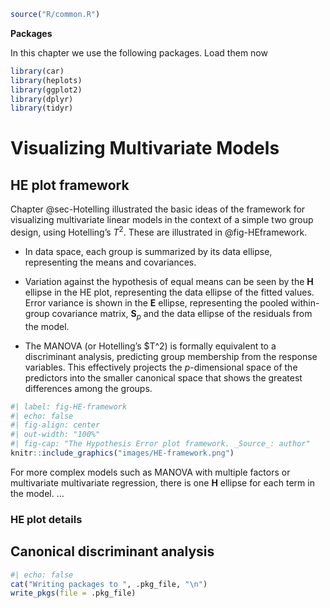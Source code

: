 ```r
source("R/common.R")
```

**Packages**

In this chapter we use the following packages. Load them now
```r
library(car)
library(heplots)
library(ggplot2)
library(dplyr)
library(tidyr)
```

# Visualizing Multivariate Models

## HE plot framework

Chapter @sec-Hotelling illustrated the basic ideas of the framework for visualizing multivariate
linear models in the context of a simple two group design, using Hotelling's $T^2$.  These are illustrated in @fig-HEframework.

* In data space, each group is summarized by its data ellipse, representing the means and covariances.

* Variation against the hypothesis of equal means can be seen by the $\mathbf{H}$ ellipse in the HE plot, representing the data ellipse of the fitted values. Error variance is shown in the $\mathbf{E}$ ellipse,
representing the pooled within-group covariance matrix, $\mathbf{S}_p$ and the data ellipse of the residuals from the model.

* The MANOVA (or Hotelling's $T^2) is formally equivalent to a discriminant analysis, predicting
group membership from the response variables. This effectively projects the $p$-dimensional
space of the predictors into the smaller canonical space that shows the greatest differences among
the groups.

```r
#| label: fig-HE-framework
#| echo: false
#| fig-align: center
#| out-width: "100%"
#| fig-cap: "The Hypothesis Error plot framework. _Source_: author"
knitr::include_graphics("images/HE-framework.png")
```

For more complex models such as MANOVA with multiple factors or multivariate multivariate regression,
there is one $\mathbf{H}$ ellipse for each term in the model. ...

### HE plot details


## Canonical discriminant analysis

```r
#| echo: false
cat("Writing packages to ", .pkg_file, "\n")
write_pkgs(file = .pkg_file)
```
